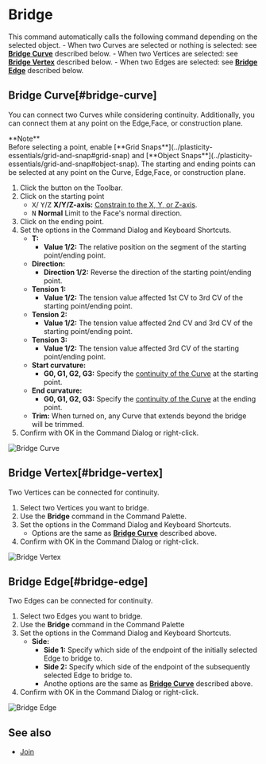 
# Bridge

<Reference shortcut="" command="Bridge" button="" />

This command automatically calls the following command depending on the selected object.
     - When two Curves are selected or nothing is selected: see [**Bridge Curve**](#bridge-curve) described below.
     - When two Vertices are selected: see [**Bridge Vertex**](#bridge-vertex) described below.
     - When two Edges are selected: see [**Bridge Edge**](#bridge-edge) described below.

## Bridge Curve[#bridge-curve]

You can connect two Curves while considering continuity. Additionally, you can connect them at any point on the Edge,Face, or construction plane.

<Callout emoji="❗">
    **Note**<br />
Before selecting a point, enable [**Grid Snaps**](../plasticity-essentials/grid-and-snap#grid-snap) and [**Object Snaps**](../plasticity-essentials/grid-and-snap#object-snap).
</Callout>
<Callout type="info" emoji="ℹ️">
The starting and ending points can be selected at any point on the  Curve, Edge,Face, or construction plane.
</Callout>

1. Click the button <ButtonIcon type="button-bridge-curve" /> on the Toolbar.
2. Click on the starting point
   - <kbd>X</kbd>/ <kbd>Y</kbd>/<kbd>Z</kbd> **X/Y/Z-axis:** [Constrain to the X, Y, or Z-axis](./sketching-essentials#constrain-to-an-axis).
   - <kbd>N</kbd> **Normal** Limit to the Face's normal direction.  
3. Click on the ending point.  
4. Set the options in the Command Dialog and Keyboard Shortcuts.
     - **T:**
          - **Value 1/2:** The relative position on the segment of the starting point/ending point.
     - **Direction:** 
          - **Direction 1/2:** Reverse the direction of the starting point/ending point.
     - **Tension 1:**
          - **Value 1/2:** The tension value affected 1st CV to 3rd CV of the starting point/ending point.
     - **Tension 2:**
          - **Value 1/2:** The tension value affected 2nd CV and 3rd CV of the starting point/ending point.
     - **Tension 3:**
          - **Value 1/2:** The tension value affected 3rd CV of the starting point/ending point.
     - **Start curvature:**
          - **G0, G1, G2, G3:** Specify the [continuity of the  Curve](../cad-essentials/continuity-curve-and-surface) at the starting point.
     -  **End curvature:**
          - **G0, G1, G2, G3:** Specify the [continuity of the  Curve](../cad-essentials/continuity-curve-and-surface) at the ending point.      
   - **Trim:** When turned on, any Curve that extends beyond the bridge will be trimmed.
4. Confirm with OK in the Command Dialog or right-click.

![Bridge Curve](/img/bridge-curve.gif)

## Bridge Vertex[#bridge-vertex]

Two Vertices can be connected for continuity.

1. Select two Vertices you want to bridge.
2. Use the **Bridge**  command in the Command Palette.
3. Set the options in the Command Dialog and Keyboard Shortcuts. 
     - Options are the same as [**Bridge Curve**](#bridge-curve) described above.
4. Confirm with OK in the Command Dialog or right-click.

![Bridge Vertex](/img/bridge-vertex.gif)

## Bridge Edge[#bridge-edge]

Two Edges can be connected for continuity.

1. Select two Edges you want to bridge.
2. Use the **Bridge** command in the Command Palette
3. Set the options in the Command Dialog and Keyboard Shortcuts.
   - **Side:** 
        - **Side 1:** Specify which side of the endpoint of the initially selected Edge to bridge to.
        - **Side 2:** Specify which side of the endpoint of the subsequently selected Edge to bridge to.
     - Anothe options are the same as [**Bridge Curve**](#bridge-curve) described above.
4. Confirm with OK in the Command Dialog or right-click.

![Bridge Edge](/img/bridge-edge.gif)

## See also
- [Join](./join)



